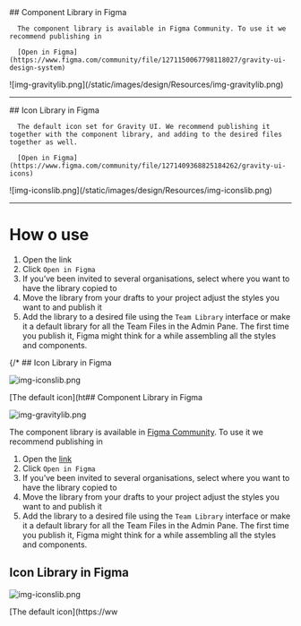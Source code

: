 <div className="row">
   <div className="col-12 col-md-6">
      ## Component Library in Figma

      The component library is available in Figma Community. To use it we recommend publishing in

      [Open in Figma](https://www.figma.com/community/file/1271150067798118027/gravity-ui-design-system)
   </div>
   <div className="col-12 col-md-6">
      ![img-gravitylib.png](/static/images/design/Resources/img-gravitylib.png)
   </div>
</div>

---

<div className="row">
   <div className="col-12 col-md-6">
      ## Icon Library in Figma

      The default icon set for Gravity UI. We recommend publishing it together with the component library, and adding to the desired files together as well.

      [Open in Figma](https://www.figma.com/community/file/1271409368825184262/gravity-ui-icons)
   </div>
   <div className="col-12 col-md-6">
      ![img-iconslib.png](/static/images/design/Resources/img-iconslib.png)
   </div>
</div>

---

# How o use

1. Open the link
2. Click `Open in Figma`
3. If you’ve been invited to several organisations, select where you want to have the library copied to
4. Move the library from your drafts to your project adjust the styles you want to and publish it
5. Add the library to a desired file using the `Team Library` interface or make it a default library for all the Team Files in the Admin Pane. The first time you publish it, Figma might think for a while assembling all the styles and components.

{/* ## Icon Library in Figma

![img-iconslib.png](/static/images/design/Resources/img-iconslib.png)

[The default icon](ht## Component Library in Figma

![img-gravitylib.png](/static/images/design/Resources/img-gravitylib.png)

The component library is available in [Figma Community](https://www.figma.com/community/file/1271150067798118027/gravity-ui-design-system). To use it we recommend publishing in

1. Open the [link](https://www.figma.com/community/file/1271150067798118027/gravity-ui-design-system)
2. Click `Open in Figma`
3. If you’ve been invited to several organisations, select where you want to have the library copied to
4. Move the library from your drafts to your project adjust the styles you want to and publish it
5. Add the library to a desired file using the `Team Library` interface or make it a default library for all the Team Files in the Admin Pane. The first time you publish it, Figma might think for a while assembling all the styles and components.

## Icon Library in Figma

![img-iconslib.png](/static/images/design/Resources/img-iconslib.png)

[The default icon](https://ww